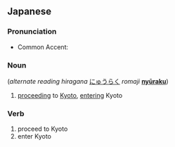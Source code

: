 ==Japanese==
{{ja-kanjitab|入|洛}}

===Pronunciation===
* Common Accent: {{ja-accent-common|heiban|じゅ|らく|jùrákú}}

===Noun===
{{ja-noun|じゅらく}} (''alternate reading hiragana'' [[にゅうらく]] ''romaji'' '''[[nyūraku]]''')

# [[proceed]]ing to [[Kyoto]], [[enter]]ing Kyoto

===Verb===
{{ja-verb-suru|k|hira=じゅらく|rom=juraku|hidx=しゅらく'}}

# proceed to Kyoto
# enter Kyoto